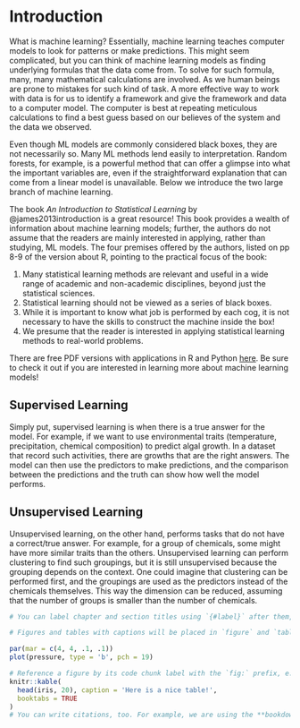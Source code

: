 # Introduction {#intro}

What is machine learning? Essentially, machine learning teaches computer models to look for patterns or make predictions. This might seem complicated, but you can think of machine learning models as finding underlying formulas that the data come from. To solve for such formula, many, many mathematical calculations are involved. As we human beings are prone to mistakes for such kind of task. A more effective way to work with data is for us to identify a framework and give the framework and data to a computer model. The computer is best at repeating meticulous calculations to find a best guess based on our believes of the system and the data we observed.  

Even though ML models are commonly considered black boxes, they are not necessarily so. Many ML methods lend easily to interpretation. Random forests, for example, is a powerful method that can offer a glimpse into what the important variables are, even if the straightforward explanation that can come from a linear model is unavailable. Below we introduce the two large branch of machine learning.   

The book *An Introduction to Statistical Learning* by @james2013introduction is a great resource! This book provides a wealth of information about machine learning models; further, the authors do not assume that the readers are mainly interested in applying, rather than studying, ML models. The four premises offered by the authors, listed on pp 8-9 of the version about R, pointing to the practical focus of the book:

1. Many statistical learning methods are relevant and useful in a wide range of academic and non-academic disciplines, beyond just the statistical sciences. 
2. Statistical learning should not be viewed as a series of black boxes.
3. While it is important to know what job is performed by each cog, it is not necessary to have the skills to construct the machine inside the box! 
4. We presume that the reader is interested in applying statistical learning methods to real-world problems.

There are free PDF versions with applications in R and Python [here](https://www.statlearning.com/). Be sure to check it out if you are interested in learning more about machine learning models!  

## Supervised Learning  

Simply put, supervised learning is when there is a true answer for the model. For example, if we want to use environmental traits (temperature, precipitation, chemical composition) to predict algal growth. In a dataset that record such activities, there are growths that are the right answers. The model can then use the predictors to make predictions, and the comparison between the predictions and the truth can show how well the model performs.  

## Unsupervised Learning  

Unsupervised learning, on the other hand, performs tasks that do not have a correct/true answer. For example, for a group of chemicals, some might have more similar traits than the others. Unsupervised learning can perform clustering to find such groupings, but it is still unsupervised because the grouping depends on the context. One could imagine that clustering can be performed first, and the groupings are used as the predictors instead of the chemicals themselves. This way the dimension can be reduced, assuming that the number of groups is smaller than the number of chemicals.  


```r
# You can label chapter and section titles using `{#label}` after them, e.g., we can reference Chapter \@ref(intro). If you do not manually label them, there will be automatic labels anyway, e.g., Chapter \@ref(methods).

# Figures and tables with captions will be placed in `figure` and `table` environments, respectively.

par(mar = c(4, 4, .1, .1))
plot(pressure, type = 'b', pch = 19)
```



```r
# Reference a figure by its code chunk label with the `fig:` prefix, e.g., see Figure \@ref(fig:nice-fig). Similarly, you can reference tables generated from `knitr::kable()`, e.g., see Table \@ref(tab:nice-tab).
knitr::kable(
  head(iris, 20), caption = 'Here is a nice table!',
  booktabs = TRUE
)
# You can write citations, too. For example, we are using the **bookdown** package [@R-bookdown] in this sample book, which was built on top of R Markdown and **knitr** [@xie2015].
```


